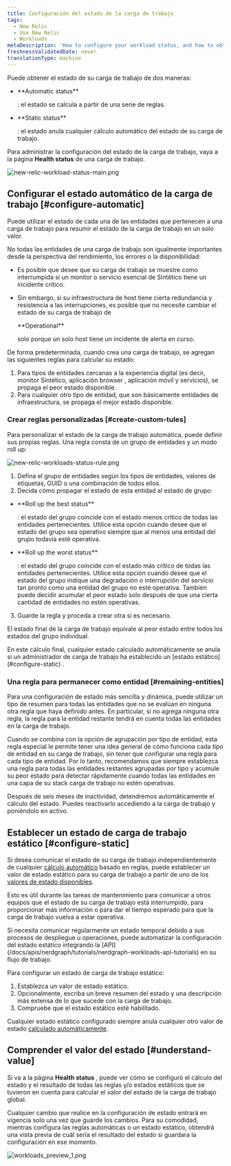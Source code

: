 ```yaml
---
title: Configuración del estado de la carga de trabajo
tags:
  - New Relic
  - Use New Relic
  - Workloads
metaDescription: 'How to configure your workload status, and how to obtain the workload status.'
freshnessValidatedDate: never
translationType: machine
---
```


Puede obtener el estado de su carga de trabajo de dos maneras:

* <DNT>
    **Automatic status**
  </DNT>

  : el estado se calcula a partir de una serie de reglas.

* <DNT>
    **Static status**
  </DNT>

  : el estado anula cualquier cálculo automático del estado de su carga de trabajo.

Para administrar la configuración del estado de la carga de trabajo, vaya a la página <DNT>**Health status**</DNT> de una carga de trabajo.

<img
  title="new-relic-workload-status-main.png"
  alt="new-relic-workload-status-main.png"
  src="/images/solutions_screenshot-crop_workload-status-main.webp"
/>

## Configurar el estado automático de la carga de trabajo [#configure-automatic]

Puede utilizar el estado de cada una de las entidades que pertenecen a una carga de trabajo para resumir el estado de la carga de trabajo en un solo valor.

No todas las entidades de una carga de trabajo son igualmente importantes desde la perspectiva del rendimiento, los errores o la disponibilidad:

* Es posible que desee que su carga de trabajo se muestre como interrumpida si un monitor o servicio esencial de Sintético tiene un incidente crítico.

* Sin embargo, si su infraestructura de host tiene cierta redundancia y resistencia a las interrupciones, es posible que no necesite cambiar el estado de su carga de trabajo de

  <DNT>
    **Operational**
  </DNT>

  solo porque un solo host tiene un incidente de alerta en curso.

De forma predeterminada, cuando crea una carga de trabajo, se agregan las siguientes reglas para calcular su estado:

1. Para tipos de entidades cercanas a la experiencia digital (es decir, monitor Sintético, aplicación browser , aplicación móvil y servicios), se propaga el peor estado disponible.
2. Para cualquier otro tipo de entidad, que son básicamente entidades de infraestructura, se propaga el mejor estado disponible.

### Crear reglas personalizadas [#create-custom-tules]

Para personalizar el estado de la carga de trabajo automática, puede definir sus propias reglas. Una regla consta de un grupo de entidades y un modo roll up:

<img
  title="new-relic-workloads-status-rule.png"
  alt="new-relic-workloads-status-rule.png"
  src="/images/new-relic-workloads-status-rule.webp"
/>

1. Defina el grupo de entidades según los tipos de entidades, valores de etiquetas, GUID o una combinación de todos ellos.
2. Decida cómo propagar el estado de esta entidad al estado de grupo:

* <DNT>
    **Roll up the best status**
  </DNT>

  : el estado del grupo coincide con el estado menos crítico de todas las entidades pertenecientes. Utilice esta opción cuando desee que el estado del grupo sea operativo siempre que al menos una entidad del grupo todavía esté operativa.

* <DNT>
    **Roll up the worst status**
  </DNT>

  : el estado del grupo coincide con el estado más crítico de todas las entidades pertenecientes. Utilice esta opción cuando desee que el estado del grupo indique una degradación o interrupción del servicio tan pronto como una entidad del grupo no esté operativa. También puede decidir acumular el peor estado solo después de que una cierta cantidad de entidades no estén operativas.

3. Guarde la regla y proceda a crear otra si es necesario.

El estado final de la carga de trabajo equivale al peor estado entre todos los estados del grupo individual.

<Callout variant="important">
  En este cálculo final, cualquier estado calculado automáticamente se anula si un administrador de carga de trabajo ha establecido un [estado estático](#configure-static) .
</Callout>

### Una regla para permanecer como entidad [#remaining-entities]

Para una configuración de estado más sencilla y dinámica, puede utilizar un tipo de resumen para todas las entidades que no se evalúan en ninguna otra regla que haya definido antes. En particular, si no agrega ninguna otra regla, la regla para la entidad restante tendrá en cuenta todas las entidades en la carga de trabajo.

Cuando se combina con la opción de agrupación por tipo de entidad, esta regla especial le permite tener una idea general de cómo funciona cada tipo de entidad en su carga de trabajo, sin tener que configurar una regla para cada tipo de entidad. Por lo tanto, recomendamos que siempre establezca una regla para todas las entidades restantes agrupadas por tipo y acumule su peor estado para detectar rápidamente cuando todas las entidades en una capa de su stack carga de trabajo no estén operativas.

<Callout variant="important">
  Después de seis meses de inactividad, detendremos automáticamente el cálculo del estado. Puedes reactivarlo accediendo a la carga de trabajo y poniéndolo en activo.
</Callout>

## Establecer un estado de carga de trabajo estático [#configure-static]

Si desea comunicar el estado de su carga de trabajo independientemente de cualquier [cálculo automático](#configure-automatic) basado en reglas, puede establecer un valor de estado estático para su carga de trabajo a partir de uno de los [valores de estado disponibles](/docs/workload-status#obtain-status).

Esto es útil durante las tareas de mantenimiento para comunicar a otros equipos que el estado de su carga de trabajo está interrumpido, para proporcionar más información o para dar el tiempo esperado para que la carga de trabajo vuelva a estar operativa.

<Callout variant="tip">
  Si necesita comunicar regularmente un estado temporal debido a sus procesos de despliegue u operaciones, puede automatizar la configuración del estado estático integrando la [API](/docs/apis/nerdgraph/tutorials/nerdgraph-workloads-api-tutorials) en su flujo de trabajo.
</Callout>

Para configurar un estado de carga de trabajo estático:

1. Establezca un valor de estado estático.
2. Opcionalmente, escriba un breve resumen del estado y una descripción más extensa de lo que sucede con la carga de trabajo.
3. Compruebe que el estado estático esté habilitado.

Cualquier estado estático configurado siempre anula cualquier otro valor de estado [calculado automáticamente](#configure-automatic).

## Comprender el valor del estado [#understand-value]

Si va a la página <DNT>**Health status**</DNT> , puede ver cómo se configuró el cálculo del estado y el resultado de todas las reglas y/o estados estáticos que se tuvieron en cuenta para calcular el valor del estado de la carga de trabajo global.

Cualquier cambio que realice en la configuración de estado entrará en vigencia solo una vez que guarde los cambios. Para su comodidad, mientras configura las reglas automáticas o un estado estático, obtendrá una vista previa de cuál sería el resultado del estado si guardara la configuración en ese momento.

<img
  title="workloads_preview_1.png"
  alt="workloads_preview_1.png"
  src="/images/solutions_screenshot-crop_workloads-preview.webp"
/>
